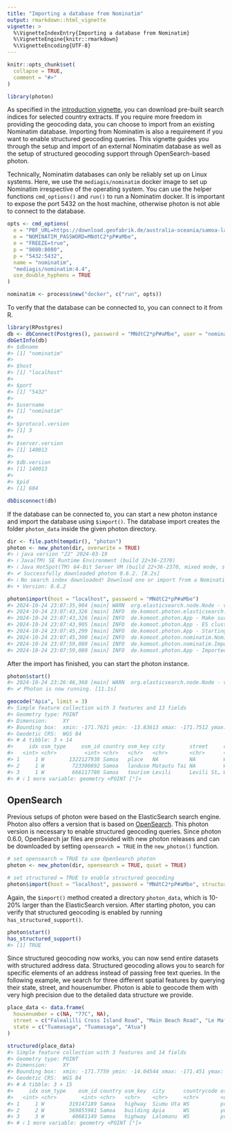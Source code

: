 ```yaml
---
title: "Importing a database from Nominatim"
output: rmarkdown::html_vignette
vignette: >
  %\VignetteIndexEntry{Importing a database from Nominatim}
  %\VignetteEngine{knitr::rmarkdown}
  %\VignetteEncoding{UTF-8}
---
```


```r
knitr::opts_chunk$set(
  collapse = TRUE,
  comment = "#>"
)
```

```r
library(photon)
```

As specified in the [introduction vignette](photon.html), you can download pre-built search indices for selected country extracts. If you require more freedom in providing the geocoding data, you can choose to import from an existing Nominatim database. Importing from Nominatim is also a requirement if you want to enable structured geocoding queries. This vignette guides you through the setup and import of an external Nominatim database as well as the setup of structured geocoding support through OpenSearch-based photon.

Technically, Nominatim databases can only be reliably set up on Linux systems. Here, we use the `mediagis/nominatim` docker image to set up Nominatim irrespective of the operating system. You can use the helper functions `cmd_options()` and `run()` to run a Nominatim docker. It is important to expose the port 5432 on the host machine, otherwise photon is not able to connect to the database.

```r
opts <- cmd_options(
  e = "PBF_URL=https://download.geofabrik.de/australia-oceania/samoa-latest.osm.pbf",
  e = "NOMINATIM_PASSWORD=MNdtC2*pP#aMbe",
  e = "FREEZE=true",
  p = "8080:8080",
  p = "5432:5432",
  name = "nominatim",
  "mediagis/nominatim:4.4",
  use_double_hyphens = TRUE
)

nominatim <- process$new("docker", c("run", opts))
```

To verify that the database can be connected to, you can connect to it from R.

```r
library(RPostgres)
db <- dbConnect(Postgres(), password = "MNdtC2*pP#aMbe", user = "nominatim")
dbGetInfo(db)
#> $dbname
#> [1] "nominatim"
#> 
#> $host
#> [1] "localhost"
#> 
#> $port
#> [1] "5432"
#> 
#> $username
#> [1] "nominatim"
#> 
#> $protocol.version
#> [1] 3
#> 
#> $server.version
#> [1] 140013
#> 
#> $db.version
#> [1] 140013
#> 
#> $pid
#> [1] 604

dbDisconnect(db)
```

If the database can be connected to, you can start a new photon instance and import the database using `$import()`. The database import creates the folder `photon_data` inside the given photon directory.

```r
dir <- file.path(tempdir(), "photon")
photon <- new_photon(dir, overwrite = TRUE)
#> ℹ java version "22" 2024-03-19
#> ℹ Java(TM) SE Runtime Environment (build 22+36-2370)
#> ℹ Java HotSpot(TM) 64-Bit Server VM (build 22+36-2370, mixed mode, sharing)
#> ✔ Successfully downloaded photon 0.6.2. [8.2s]        
#> ℹ No search index downloaded! Download one or import from a Nominatim database.
#> • Version: 0.6.2

photon$import(host = "localhost", password = "MNdtC2*pP#aMbe")
#> 2024-10-24 23:07:35,904 [main] WARN  org.elasticsearch.node.Node - version [5.6.16-SNAPSHOT] is a pre-release version of Elasticsearch and is not suitable for production
#> 2024-10-24 23:07:43,326 [main] INFO  de.komoot.photon.elasticsearch.Server - Started elastic search node
#> 2024-10-24 23:07:43,326 [main] INFO  de.komoot.photon.App - Make sure that the ES cluster is ready, this might take some time.
#> 2024-10-24 23:07:43,905 [main] INFO  de.komoot.photon.App - ES cluster is now ready.
#> 2024-10-24 23:07:45,299 [main] INFO  de.komoot.photon.App - Starting import from nominatim to photon with languages: en,fr,de,it
#> 2024-10-24 23:07:45,300 [main] INFO  de.komoot.photon.nominatim.NominatimConnector - Start importing documents from nominatim (global)
#> 2024-10-24 23:07:59,080 [main] INFO  de.komoot.photon.nominatim.ImportThread - Finished import of 2085 photon documents.
#> 2024-10-24 23:07:59,080 [main] INFO  de.komoot.photon.App - Imported data from nominatim to photon with languages: en,fr,de,it
```

After the import has finished, you can start the photon instance.

```r
photon$start()
#> 2024-10-24 23:26:46,360 [main] WARN  org.elasticsearch.node.Node - version [5.6.16-SNAPSHOT] is a pre-release version of Elasticsearch and is not suitable for production
#> ✔ Photon is now running. [11.1s]
```

```r
geocode("Apia", limit = 3)
#> Simple feature collection with 3 features and 13 fields
#> Geometry type: POINT
#> Dimension:     XY
#> Bounding box:  xmin: -171.7631 ymin: -13.83613 xmax: -171.7512 ymax: -13.82611
#> Geodetic CRS:  WGS 84
#> # A tibble: 3 × 14
#>     idx osm_type     osm_id country osm_key city        street     countrycode osm_value name  state type  extent
#>   <int> <chr>         <int> <chr>   <chr>   <chr>       <chr>      <chr>       <chr>     <chr> <chr> <chr> <list>
#> 1     1 W        1322127938 Samoa   place   NA          NA         WS          city      Apia  Tuam… city  <dbl> 
#> 2     1 W         723300892 Samoa   landuse Matautu Tai NA         WS          harbour   Apia… Tuam… other <dbl> 
#> 3     1 W         666117780 Samoa   tourism Levili      Levili St… WS          attracti… Apia… Tuam… house <dbl> 
#> # ℹ 1 more variable: geometry <POINT [°]>
```



## OpenSearch

Previous setups of photon were based on the ElasticSearch search engine. Photon also offers a version that is based on [OpenSearch](https://opensearch.org/). This photon version is necessary to enable structured geocoding queries. Since photon 0.6.0, OpenSearch jar files are provided with new photon releases and can be downloaded by setting `opensearch = TRUE` in the `new_photon()` function.

```r
# set opensearch = TRUE to use OpenSearch photon
photon <- new_photon(dir, opensearch = TRUE, quiet = TRUE)

# set structured = TRUE to enable structured geocoding
photon$import(host = "localhost", password = "MNdtC2*pP#aMbe", structured = TRUE)
```

Again, the `$import()` method created a directory `photon_data`, which is 10-20% larger than the ElasticSearch version. After starting photon, you can verify that structured geocoding is enabled by running `has_structured_support()`.

```r
photon$start()
has_structured_support()
#> [1] TRUE
```

Since structured geocoding now works, you can now send entire datasets with structured address data. Structured geocoding allows you to search for specific elements of an address instead of passing free text queries. In the following example, we search for three different spatial features by querying their state, street, and housenumber. Photon is able to geocode them with very high precision due to the detailed data structure we provide.

```r
place_data <- data.frame(
  housenumber = c(NA, "77C", NA),
  street = c("Falealilli Cross Island Road", "Main Beach Road", "Le Mafa Pass Road"),
  state = c("Tuamasaga", "Tuamasaga", "Atua")
)

structured(place_data)
#> Simple feature collection with 3 features and 14 fields
#> Geometry type: POINT
#> Dimension:     XY
#> Bounding box:  xmin: -171.7759 ymin: -14.04544 xmax: -171.451 ymax: -13.8338
#> Geodetic CRS:  WGS 84
#> # A tibble: 3 × 15
#>     idx osm_type    osm_id country osm_key  city      countrycode osm_value name    state type  extent housenumber street
#>   <int> <chr>        <int> <chr>   <chr>    <chr>     <chr>       <chr>     <chr>   <chr> <chr> <list> <chr>       <chr> 
#> 1     1 W        319147189 Samoa   highway  Siumu Uta WS          primary   Faleal… Tuam… stre… <dbl>  NA          NA    
#> 2     2 W        569855981 Samoa   building Apia      WS          yes       NA      Tuam… house <dbl>  77C         Main …
#> 3     3 W         40681149 Samoa   highway  Lalomanu  WS          primary   Main S… Ātua  stre… <dbl>  NA          NA    
#> # ℹ 1 more variable: geometry <POINT [°]>
```


